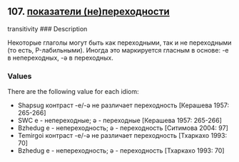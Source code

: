 ## 107. <a href =  'https://agricolamz.github.io/The_Circassian_Isoglosses_Database/107.html'>показатели (не)переходности</a>
transitivity
### Description

Некоторые глаголы могут быть как переходными, так и не переходными (то есть, P-лабильными). Иногда это маркируется гласным в основе: -e в непереходных, -ə в переходных.

### Values
There are the following value for each idiom:

* Shapsug  контраст -e/-ə не различает переходность [Керашева 1957: 265-266] 
* SWC  e - непереходные; ə - переходные [Керашева 1957: 265-266] 
* Bzhedug  e - непереходность; ə - переходность [Ситимова 2004: 97] 
* Temirgoi  контраст -e/-ə не различает переходность [Тхаркахо 1993: 70] 
* Bzhedug  e - непереходность; ə - переходность [Тхаркахо 1993: 70] 

